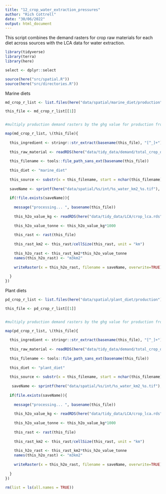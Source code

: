 ```yaml
---
title: "12_crop_water_extraction_pressures"
author: "Rich Cottrell"
date: "30/06/2022"
output: html_document
---
```


This script combines the demand rasters for crop raw materials for each diet across sources with the LCA data for water extraction.

```r

library(tidyverse)
library(terra)
library(here)

select <- dplyr::select

source(here("src/spatial.R"))
source(here("src/directories.R"))

```


Marine diets

```r

md_crop_r_list <- list.files(here("data/spatial/marine_diet/production"), pattern = "AllTech", full.names = TRUE)

this_file <- md_crop_r_list[[1]]


#multiply production demand rasters by the ghg value for production from each country

map(md_crop_r_list, \(this_file){
  
  this_ingredient <- stringr::str_extract(basename(this_file), "[^_]+")
  
  this_raw_material <- readRDS(here("data/tidy_data/demand/total_crop_demand.rds")) |> select(ingredients, FAOSTAT_name) |> distinct() |> filter(ingredients == this_ingredient) |> pull(FAOSTAT_name)
  
  this_filename <- tools::file_path_sans_ext(basename(this_file))
  
  this_diet <- "marine_diet"
  
  this_source <- substr(x = this_filename, start = nchar(this_filename)-2, stop = nchar(this_filename))
  
  saveName <- sprintf(here("data/spatial/%s/int/%s_water_km2_%s.tif"), this_diet, this_ingredient, this_source)
  
  if(!file.exists(saveName)){
    
    message("processing... ", basename(this_file))
    
    this_h2o_value_kg <- readRDS(here("data/tidy_data/LCA/crop_lca.rds")) |> filter(FAOSTAT_name == this_raw_material &iso3c == this_source & impact_category %in% c("Water consumption", "Water use")) |> pull(value) |> mean()
    
    this_h2o_value_tonne <- this_h2o_value_kg*1000
    
    this_rast <- rast(this_file)
    
    this_rast_km2 <- this_rast/cellSize(this_rast, unit = "km")
    
    this_h2o_rast <- this_rast_km2*this_h2o_value_tonne
    names(this_h2o_rast) <- "m3km2"
    
    writeRaster(x = this_h2o_rast, filename = saveName, overwrite=TRUE)
    
  }
})


```

Plant diets

```r

pd_crop_r_list <- list.files(here("data/spatial/plant_diet/production"), pattern = "AllTech", full.names = TRUE)

this_file <- pd_crop_r_list[[1]]


#multiply production demand rasters by the ghg value for production from each country

map(pd_crop_r_list, \(this_file){
  
  this_ingredient <- stringr::str_extract(basename(this_file), "[^_]+")
  
  this_raw_material <- readRDS(here("data/tidy_data/demand/total_crop_demand.rds")) |> select(ingredients, FAOSTAT_name) |> distinct() |> filter(ingredients == this_ingredient) |> pull(FAOSTAT_name)
  
  this_filename <- tools::file_path_sans_ext(basename(this_file))
  
  this_diet <- "plant_diet"
  
  this_source <- substr(x = this_filename, start = nchar(this_filename)-2, stop = nchar(this_filename))
  
   saveName <- sprintf(here("data/spatial/%s/int/%s_water_km2_%s.tif"), this_diet, this_ingredient, this_source)
  
  if(file.exists(saveName)){
    
    message("processing... ", basename(this_file))
    
    this_h2o_value_kg <- readRDS(here("data/tidy_data/LCA/crop_lca.rds")) |> filter(FAOSTAT_name == this_raw_material &iso3c == this_source & impact_category %in% c("Water consumption", "Water use")) |> pull(value) |> mean()
    
    this_h2o_value_tonne <- this_h2o_value_kg*1000
    
    this_rast <- rast(this_file)
    
    this_rast_km2 <- this_rast/cellSize(this_rast, unit = "km")
    
    this_h2o_rast <- this_rast_km2*this_h2o_value_tonne
    names(this_h2o_rast) <- "m3km2"
    
    writeRaster(x = this_h2o_rast, filename = saveName, overwrite=TRUE)
    
  }
})

rm(list = ls(all.names = TRUE))
```
